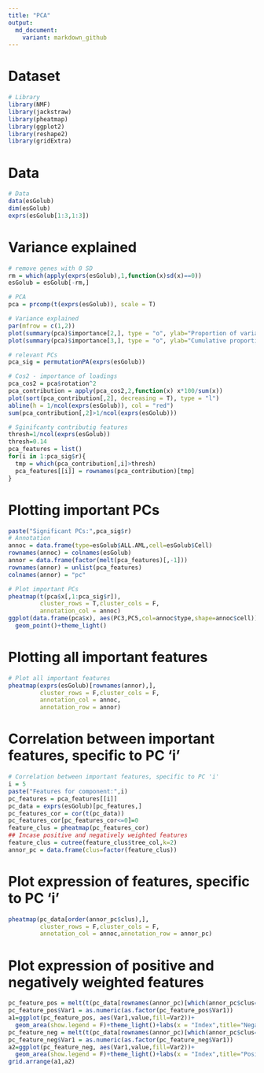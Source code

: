 ```yaml
---
title: "PCA"
output:
  md_document:
    variant: markdown_github
---
```

# Dataset
```r

# Library
library(NMF)
library(jackstraw)
library(pheatmap)
library(ggplot2)
library(reshape2)
library(gridExtra)

```

# Data
```r
# Data
data(esGolub)
dim(esGolub)
exprs(esGolub[1:3,1:3])
```


# Variance explained
```r
# remove genes with 0 SD
rm = which(apply(exprs(esGolub),1,function(x)sd(x)==0))
esGolub = esGolub[-rm,]

# PCA
pca = prcomp(t(exprs(esGolub)), scale = T)

# Variance explained
par(mfrow = c(1,2))
plot(summary(pca)$importance[2,], type = "o", ylab="Proportion of variance")
plot(summary(pca)$importance[3,], type = "o", ylab="Cumulative proportion")
```
```r
# relevant PCs
pca_sig = permutationPA(exprs(esGolub))

# Cos2 - importance of loadings
pca_cos2 = pca$rotation^2
pca_contribution = apply(pca_cos2,2,function(x) x*100/sum(x))
plot(sort(pca_contribution[,2], decreasing = T), type = "l")
abline(h = 1/ncol(exprs(esGolub)), col = "red")
sum(pca_contribution[,2]>1/ncol(exprs(esGolub)))

# Sginifcanty contributig features
thresh=1/ncol(exprs(esGolub))
thresh=0.14
pca_features = list()
for(i in 1:pca_sig$r){
  tmp = which(pca_contribution[,i]>thresh)
  pca_features[[i]] = rownames(pca_contribution)[tmp]
}
```

# Plotting important PCs
```r
paste("Significant PCs:",pca_sig$r)
# Annotation
annoc = data.frame(type=esGolub$ALL.AML,cell=esGolub$Cell)
rownames(annoc) = colnames(esGolub)
annor = data.frame(factor(melt(pca_features)[,-1]))
rownames(annor) = unlist(pca_features)
colnames(annor) = "pc"

# Plot important PCs
pheatmap(t(pca$x[,1:pca_sig$r]),
         cluster_rows = T,cluster_cols = F,
         annotation_col = annoc)
ggplot(data.frame(pca$x), aes(PC3,PC5,col=annoc$type,shape=annoc$cell))+
  geom_point()+theme_light()
```

# Plotting all important features
```r
# Plot all important features
pheatmap(exprs(esGolub)[rownames(annor),],
         cluster_rows = F,cluster_cols = F,
         annotation_col = annoc, 
         annotation_row = annor)
```

# Correlation between important features, specific to PC 'i'
```r
# Correlation between important features, specific to PC 'i'
i = 5
paste("Features for component:",i)
pc_features = pca_features[[i]]
pc_data = exprs(esGolub)[pc_features,]
pc_features_cor = cor(t(pc_data))
pc_features_cor[pc_features_cor<=0]=0
feature_clus = pheatmap(pc_features_cor)
## Incase positive and negatively weighted features
feature_clus = cutree(feature_clus$tree_col,k=2)
annor_pc = data.frame(clus=factor(feature_clus))
```

# Plot expression of features, specific to PC 'i'
```r
pheatmap(pc_data[order(annor_pc$clus),],
         cluster_rows = F,cluster_cols = F,
         annotation_col = annoc,annotation_row = annor_pc)
```

# Plot expression of positive and negatively weighted features
```r
pc_feature_pos = melt(t(pc_data[rownames(annor_pc)[which(annor_pc$clus==1)],]))
pc_feature_pos$Var1 = as.numeric(as.factor(pc_feature_pos$Var1))
a1=ggplot(pc_feature_pos, aes(Var1,value,fill=Var2))+
  geom_area(show.legend = F)+theme_light()+labs(x = "Index",title="Negative weighted features")+scale_x_continuous(expand = c(0,0))+scale_y_continuous(expand = c(0,0))
pc_feature_neg = melt(t(pc_data[rownames(annor_pc)[which(annor_pc$clus==2)],]))
pc_feature_neg$Var1 = as.numeric(as.factor(pc_feature_neg$Var1))
a2=ggplot(pc_feature_neg, aes(Var1,value,fill=Var2))+
  geom_area(show.legend = F)+theme_light()+labs(x = "Index",title="Positive weighted features")+scale_x_continuous(expand = c(0,0))+scale_y_continuous(expand = c(0,0))
grid.arrange(a1,a2)
```
